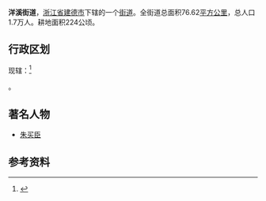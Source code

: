{{中国乡级行政区|33/01/82/002/000}}
'''洋溪街道'''，[[浙江省|浙江省]][[建德市|建德市]]下辖的一个[[街道_(行政区划)|街道]]。全街道总面积76.62[[平方公里|平方公里]]，总人口1.7万人。耕地面积224公顷。

==行政区划==
现辖：<ref>{{PRC admin/ref sgc|33/01/82/002/000}}</ref>

{{PRC admin/children|33/01/82/002/000}}。

== 著名人物 ==
*[[朱买臣|朱买臣]]

==参考资料==
{{reflist}}

{{PRC admin/navcat|33/01/82/002/000}}